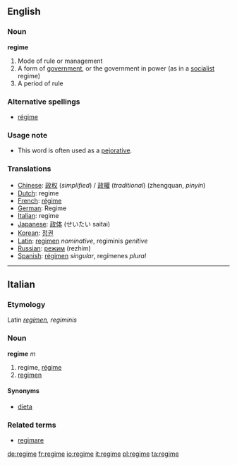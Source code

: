 ==English==

===Noun===
'''regime'''
#Mode of rule or management 
#A form of [[government]], or the government in power (as in a [[socialist]] regime)
#A period of rule
===Alternative spellings===
*[[régime]]
===Usage note===
*This word is often used as a [[pejorative]].

===Translations===
*[[Chinese]]: [[政权]] (''simplified'') / [[政權]] (''traditional'') (zhengquan, ''pinyin'')
*[[Dutch]]: regime
*[[French]]: [[régime]]
*[[German]]: Regime
*[[Italian]]: regime
*[[Japanese]]: [[政体]] (せいたい saitai)
*[[Korean]]: [[정권]]
*[[Latin]]: [[regimen]] ''nominative'', regiminis ''genitive''
*[[Russian]]: [[режим]] (rezhím) {{m}}
*[[Spanish]]: [[régimen]] ''singular'', regímenes ''plural''
----

==Italian==
===Etymology===
Latin ''[[regimen]], regiminis''
===Noun===
'''regime''' ''m''

# regime, [[régime]]
# [[regimen]]

====Synonyms====
*[[dieta]]

===Related terms===
*[[regimare]]

[[de:regime]]
[[fr:regime]]
[[io:regime]]
[[it:regime]]
[[pl:regime]]
[[ta:regime]]
